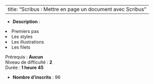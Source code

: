 
---
title: "Scribus : Mettre en page un document avec Scribus"
---


- **Description** : <ol>
<li>Premiers pas</li>
<li>Les styles</li>
<li>Les illustrations</li>
<li>Les filets</li>
</ol>
<p>Prérequis : <strong>Aucun</strong><br>Niveau de difficulté : <strong>2</strong><br>Durée :<strong> 1 heure 45 <br></strong></p>
- **Nombre d'inscrits** : 96
